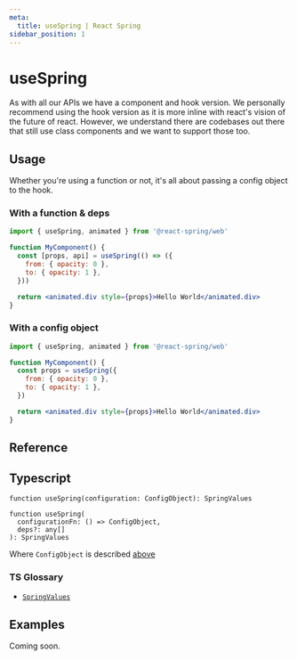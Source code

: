 ```yaml
---
meta:
  title: useSpring | React Spring
sidebar_position: 1
---
```


# useSpring

As with all our APIs we have a component and hook version. We personally
recommend using the hook version as it is more inline with react's vision
of the future of react. However, we understand there are codebases out there
that still use class components and we want to support those too.

## Usage

Whether you're using a function or not, it's all about passing a config object to the hook.

### With a function & deps

```jsx lines=1,4-7,9
import { useSpring, animated } from '@react-spring/web'

function MyComponent() {
  const [props, api] = useSpring(() => ({
    from: { opacity: 0 },
    to: { opacity: 1 },
  }))

  return <animated.div style={props}>Hello World</animated.div>
}
```

### With a config object

```jsx lines=1,4-7,9
import { useSpring, animated } from '@react-spring/web'

function MyComponent() {
  const props = useSpring({
    from: { opacity: 0 },
    to: { opacity: 1 },
  })

  return <animated.div style={props}>Hello World</animated.div>
}
```

## Reference


<TablesConfiguration />

## Typescript

```tsx
function useSpring(configuration: ConfigObject): SpringValues

function useSpring(
  configurationFn: () => ConfigObject,
  deps?: any[]
): SpringValues
```

Where `ConfigObject` is described [above](#reference)

### TS Glossary

- [`SpringValues`](/docs/typescript#springvalues)

## Examples

Coming soon.
